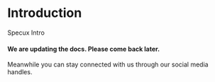 # Introduction

Specux Intro

#### We are updating the docs. Please come back later.

Meanwhile you can stay connected with us through our social media handles.
